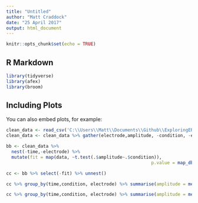```yaml
---
title: "Untitled"
author: "Matt Craddock"
date: "25 April 2017"
output: html_document
---
```


```r
knitr::opts_chunk$set(echo = TRUE)
```

## R Markdown


```r
library(tidyverse)
library(afex)
library(broom)
```

## Including Plots

You can also embed plots, for example:

```r
clean_data <- read_csv('C:\\Users\\Matt\\Documents\\Github\\ExploringERPs\\epochs_clean.csv', progress = FALSE)
clean_data <- clean_data %>% gather(electrode,amplitude, -condition, -epoch, -time)
```

```r
bb <- clean_data %>%
  nest(-time,-electrode) %>%
  mutate(fit = map(data, ~t.test(.$amplitude~.$condition)),
                                                       p.value = map_dbl(fit,"p.value"))

cc <- bb %>% select(-fit) %>% unnest()

cc %>% group_by(time,condition, electrode) %>% summarise(amplitude = mean(amplitude), p = mean(p.value)) %>% ggplot(aes(x = time, y= amplitude, colour = electrode))+geom_line()+facet_wrap(~condition)

cc %>% group_by(time,condition, electrode) %>% summarise(amplitude = mean(amplitude), p = mean(p.value)) %>% topoplot(time = -50)

```

